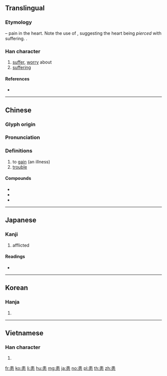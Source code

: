 {{character info/new}}
==Translingual==

===Etymology===

{{Han compound|串|t1=skewer|心|t2=heart|ls=ic}} – pain in the heart. Note the use of {{m|mul|串||skewer|sc=Hani}}, suggesting the heart being ''pierced'' with suffering. {{attention|mul|faint smell of folk etymology}}.

===Han character===
{{Han char|rn=61|rad=心|as=07|sn=11|four=50336|canj=LLP|ids=⿱串心}}

# [[suffer]], [[worry]] about
# [[suffering]]

====References====
* {{Han ref|kx=0388.160|dkj=10691|dj=0721.080|hdz=42300.090|uh=60A3|ud=24739|bh=B177|bd=45431}}

----

==Chinese==
{{zh-forms}}

===Glyph origin===
{{Han etym}}

===Pronunciation===
{{zh-pron
|m=huàn
|c=waan6
|h=pfs=fam
|mn=hoān
|w=
|mc=y
|oc=y
|ma=|ma2=
|cat=v,n
}}

===Definitions===
{{zh-hanzi}}

# to [[gain]] (an illness)
# [[trouble]]

====Compounds====
* {{zh-l|患病}}
* {{zh-l|患難}}
* {{zh-l|患難見真情}}

----

==Japanese==

===Kanji===
{{ja-kanji|grade=c|rs=心07}}

# afflicted

====Readings====
* {{ja-readings|goon=[[げん]] (gen)|kanon=[[かん]] (kan)|kun=[[わずらう]] (wazurau), [[うれえる]] (ureeru), [[うれい]] (urei)}}

----

==Korean==

===Hanja===
{{ko-hanja|hangeul=환|eumhun=|rv=hwan|mr=hwan|y=hwan}}

# {{defn|lang=ko|sort=心07}}

----

==Vietnamese==

===Han character===
{{vi-hantu|hoạn|rs=心07}}

# {{defn|lang=vi|sort=心07}}

[[fr:患]]
[[ko:患]]
[[li:患]]
[[hu:患]]
[[mg:患]]
[[ja:患]]
[[no:患]]
[[pl:患]]
[[th:患]]
[[zh:患]]
